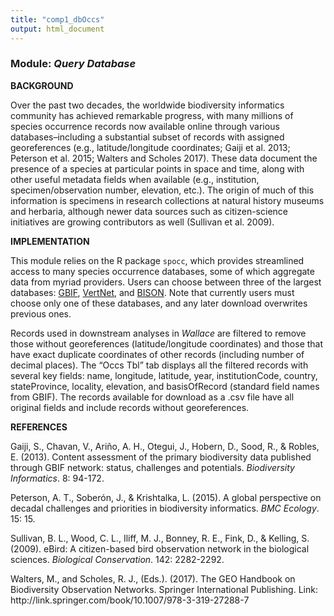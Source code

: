 ```yaml
---
title: "comp1_dbOccs"
output: html_document
---
```


### **Module:** ***Query Database*** 

**BACKGROUND**  

Over the past two decades, the worldwide biodiversity informatics community has achieved remarkable progress, with many millions of species occurrence records now available online through various databases--including a substantial subset of records with assigned georeferences (e.g., latitude/longitude coordinates; Gaiji et al. 2013; Peterson et al. 2015; Walters and Scholes 2017). These data document the presence of a species at particular points in space and time, along with other useful metadata fields when available (e.g., institution, specimen/observation number, elevation, etc.). The origin of much of this information is specimens in research collections at natural history museums and herbaria, although newer data sources such as citizen-science initiatives are growing contributors as well (Sullivan et al. 2009).

**IMPLEMENTATION** 

This module relies on the R package `spocc`, which provides streamlined access to many species occurrence databases, some of which aggregate data from myriad providers. Users can choose between three of the largest databases: <a href="http://www.gbif.org" target="_blank">GBIF</a>, <a href="http://www.vertnet.org" target="_blank">VertNet</a>, and <a href="https://bison.usgs.gov" target="_blank">BISON</a>. Note that currently users must choose only one of these databases, and any later download overwrites previous ones. 

Records used in downstream analyses in *Wallace* are filtered to remove those without georeferences (latitude/longitude coordinates) and those that have exact duplicate coordinates of other records (including number of decimal places). The "Occs Tbl" tab displays all the filtered records with several key fields: name, longitude, latitude, year, institutionCode, country, stateProvince, locality, elevation, and basisOfRecord (standard field names from GBIF). The records available for download as a .csv file have all original fields and include records without georeferences.

**REFERENCES**

Gaiji, S., Chavan, V., Ariño, A. H., Otegui, J., Hobern, D., Sood, R., & Robles, E. (2013). Content assessment of the primary biodiversity data published through GBIF network: status, challenges and potentials. *Biodiversity Informatics*. 8: 94-172.

Peterson, A. T., Soberón, J., & Krishtalka, L. (2015). A global perspective on decadal challenges and priorities in biodiversity informatics. *BMC Ecology*. 15: 15.

Sullivan, B. L., Wood, C. L., Iliff, M. J., Bonney, R. E., Fink, D., & Kelling, S. (2009). eBird: A citizen-based bird observation network in the biological sciences. *Biological Conservation*. 142: 2282-2292.

Walters, M., and Scholes, R. J., (Eds.). (2017). The GEO Handbook on Biodiversity Observation Networks. Springer International Publishing. Link: http://link.springer.com/book/10.1007/978-3-319-27288-7
